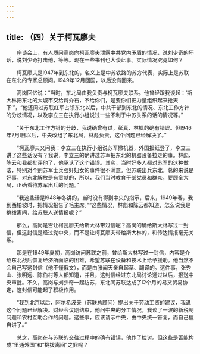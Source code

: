 ```yaml
---
---
---
```

title: （四）关于柯瓦廖夫
---




　　座谈会上，有人质问高岗向柯瓦廖夫泄露中共党内矛盾的情况，说刘少奇的坏话，说刘少奇打击他，等等。现在一些书刊也大谈此事。实际情况究竟如何？

　　柯瓦廖夫是l947年到东北的，名义上是中苏铁路的苏方代表，实际上是苏联在东北的专家总顾问。l949年12月回国，以后没有回来。

　　高岗回忆说：“当时，东北局由我负责与柯瓦廖夫联系。他曾经跟我谈起：‘斯大林把东北的大城市交给蒋介石，不给你们，是要你们把力量组织起来抢天下’”，“他还问过苏联红军占领东北以后，中共干部到东北的情况、东北工作方针的分歧情况，以及李立三在执行小组说过一些不利于中苏关系的话的情况等。”

　　“关于东北工作方针的分歧，我说确曾有过，彭真、林枫的确有错误。但l946年7月l日以后，中央改组了东北局，林彪负责，这个问题已经解决了。”

　　“柯瓦廖夫又问我：李立三在执行小组说苏军撤机器，外国报纸登了，李立三讲了这些话没有？我说，李立三的确讲过苏军把东北的机器设备拉走的事。林彪、陈云和我都批评他了，他承认了这个错误。其实，当时好多人都对苏军的这种做法，特别对个别苏军士兵强奸妇女的事件很不满意。但苏联出兵东北，总的来说是好事，对东北解放是有贡献的，所以，我们当时教育干部党员和群众，要顾全大局，正确看待苏军出兵的问题。”

　　“我这些话是l948年冬讲的，当时没有得到中央的指示，后来，1949年春，我到西柏坡时，把情况报告了毛主席。”“这些情况，林彪和陈云都知道，怎么说我是挑拨离间，给苏联人送情报呢？”

　　那么，高岗是否让柯瓦廖夫给斯大林带过信呢？高岗的确给斯大林写过一封信，但这封信是经过党中央，而不是让柯瓦廖夫带给斯大林的，和传达情报毫无关系。

　　那是在1949年夏初，高岗访问苏联之前，曾给斯大林写过一封信，内容是介绍东北战后恢复经济所面临的困难，希望苏联在设备和技术上给予援助。他当然不会自己写这封信（他不懂俄文），而是由张闻天亲自起草、翻译的。这件事，张秀山、张明远、陈伯村等人都知道，并且，这封信经过东北局讨论通过以后，报送中央审批。不久，高岗与刘少奇一起访苏，东北同苏联达成了l2个月的易货贸易协定，这封信可能起了积极作用。

　　“我到北京以后，阿尔希波夫（苏联总顾问）提出关于劳动工资的建议，我说这个问题已经解决。财经会议刚结束，他问中央的分工情况，我谈了一波的新税制问题和农村互助合作的问题。这些事，应该请示中央，由中央统一答复，而自己擅自讲了。”

　　总之，高岗在与苏联的交往过程中的确有错误，他作了检讨。但这些是否能构成“里通外国”和“挑拨离间”之罪呢？